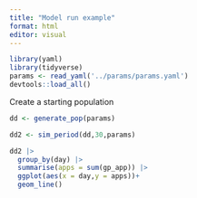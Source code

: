 ```yaml
---
title: "Model run example"
format: html
editor: visual
---
```


```r
library(yaml)
library(tidyverse)
params <- read_yaml('../params/params.yaml')
devtools::load_all()

```
Create a starting population

```r

dd <- generate_pop(params)


```

```r

dd2 <- sim_period(dd,30,params)

dd2 |>
  group_by(day) |>
  summarise(apps = sum(gp_app)) |>
  ggplot(aes(x = day,y = apps))+
  geom_line()
```
